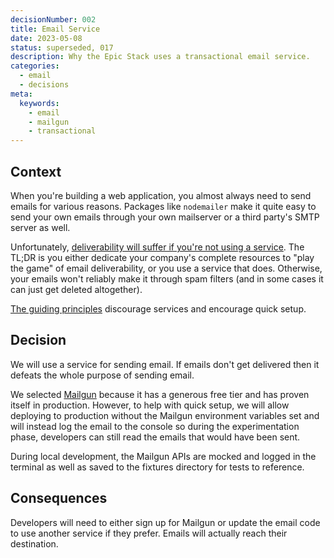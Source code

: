 ```yaml
---
decisionNumber: 002
title: Email Service  
date: 2023-05-08
status: superseded, 017
description: Why the Epic Stack uses a transactional email service.
categories:
  - email
  - decisions
meta:
  keywords:
    - email
    - mailgun
    - transactional
---
```


## Context

When you're building a web application, you almost always need to send emails
for various reasons. Packages like `nodemailer` make it quite easy to send your
own emails through your own mailserver or a third party's SMTP server as well.

Unfortunately,
[deliverability will suffer if you're not using a service](https://cfenollosa.com/blog/after-self-hosting-my-email-for-twenty-three-years-i-have-thrown-in-the-towel-the-oligopoly-has-won.html).
The TL;DR is you either dedicate your company's complete resources to "play the
game" of email deliverability, or you use a service that does. Otherwise, your
emails won't reliably make it through spam filters (and in some cases it can
just get deleted altogether).

[The guiding principles](https://github.com/epicweb-dev/epic-stack/blob/main/docs/guiding-principles.md)
discourage services and encourage quick setup.

## Decision

We will use a service for sending email. If emails don't get delivered then it
defeats the whole purpose of sending email.

We selected [Mailgun](https://www.mailgun.com/) because it has a generous free
tier and has proven itself in production. However, to help with quick setup, we
will allow deploying to production without the Mailgun environment variables set
and will instead log the email to the console so during the experimentation
phase, developers can still read the emails that would have been sent.

During local development, the Mailgun APIs are mocked and logged in the terminal
as well as saved to the fixtures directory for tests to reference.

## Consequences

Developers will need to either sign up for Mailgun or update the email code to
use another service if they prefer. Emails will actually reach their
destination.
